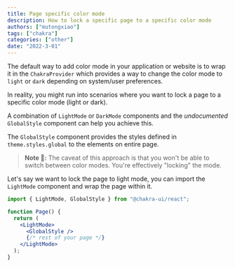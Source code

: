 ```yaml
---
title: Page specific color mode
description: How to lock a specific page to a specific color mode
authors: ["mutongxiao"]
tags: ["chakra"]
categories: ["other"]
date: "2022-3-01"
---
```


The default way to add color mode in your application or website is to wrap it
in the `ChakraProvider` which provides a way to change the color mode to `light`
or `dark` depending on system/user preferences.

In reality, you might run into scenarios where you want to lock a page to a
specific color mode (light or dark).

A combination of `LightMode` or `DarkMode` components and the _undocumented_
`GlobalStyle` component can help you achieve this.

The `GlobalStyle` component provides the styles defined in `theme.styles.global`
to the elements on entire page.

> **Note 🚨:** The caveat of this approach is that you won't be able to switch
> between color modes. You're effectively "locking" the mode.

Let's say we want to lock the page to light mode, you can import the `LightMode`
component and wrap the page within it.

```jsx live=false
import { LightMode, GlobalStyle } from "@chakra-ui/react";

function Page() {
  return (
    <LightMode>
      <GlobalStyle />
      {/* rest of your page */}
    </LightMode>
  );
}
```
